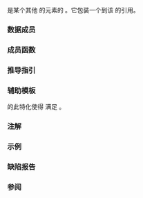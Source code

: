 {{cpp/ranges/title|ref_view}}
{{cpp/ranges/navbar}}

{{ddcl|header=ranges|since=c++20|1=
template&lt; ranges::range R &gt;
    requires std::is_object_v&lt;R&gt;
class ref_view
    : public ranges::view_interface&lt;ref_view&lt;R&gt;&gt;
}}

{{tt|ref_view}} 是某个其他 {{lconcept|range}} 的元素的 {{lconcept|view}}。它包装一个到该 {{tt|range}} 的引用。

===数据成员===
{{dsc begin}}
{{dsc hitem|成员|定义}}
{{dsc expos mem obj|spec={{tt|R*}}|r_|id=r|指向底层范围的指针}}
{{dsc end}}

===成员函数===
{{dsc begin}}
{{dsc mem ctor|{{PAGENAME}}#ctor|构造引用给定范围的 {{tt|ref_view}}}}
{{dsc mem fun|title=base|{{PAGENAME}}#base|返回到被引用范围的引用}}
{{dsc mem fun|title=begin|{{PAGENAME}}#begin|返回被引用范围的起始迭代器}}
{{dsc mem fun|title=end|{{PAGENAME}}#end|返回被引用范围的哨位}}
{{dsc mem fun|title=empty|{{PAGENAME}}#empty|检查被引用范围是否为空}}
{{dsc mem fun|title=size|{{PAGENAME}}#size|返回被引用 {{lconcept|sized_range}} 的大小}}
{{dsc mem fun|title=reserve_hint|{{PAGENAME}}#reserve_hint|返回被引用 {{rlpt|approximately_sized_range}} 的大致大小|notes={{mark c++26}}}}
{{dsc mem fun|title=data|{{PAGENAME}}#data|返回指向被引用 {{lconcept|contiguous_range}} 起始的指针}}

{{cpp/ranges/view_interface/inherit|embedded=yes|empty=yes|size=yes|data=yes}}
{{dsc end}}

{{anchor|ctor}}
{{member|{{small|std::ranges::ref_view::}}ref_view|2=
{{ddcl|since=c++20|
template&lt; /*different-from*/&lt;ref_view&gt; T &gt;
    requires std::convertible_to&lt;T, R&amp;&gt; &amp;&amp;
                 requires { _FUN(std::declval&lt;T&gt;()); }
constexpr ref_view( T&amp;&amp; t );
}}

以 {{c|std::addressof(static_cast&lt;R&amp;&gt;(std::forward&lt;T&gt;(t)))}} 初始化 {{lsi|#r_}}。

{{c|/*different-from*/&lt;T, U&gt;}} 当且仅当 {{c/core|std::remove_cvref_t&lt;T&gt;}} 与 {{c/core|std::remove_cvref_t&lt;U&gt;&gt;}} 不是同一类型才会得到满足，而 {{tti|_FUN}} 的重载声明为 {{c|1=void _FUN(R&amp;); void _FUN(R&amp;&amp;) = delete;}}。

===参数===
{{par begin}}
{{par|t|要引用的范围}}
{{par end}}
}}

{{anchor|base}}
{{member|{{small|std::ranges::ref_view::}}base|
{{ddcl|since=c++20|
constexpr R&amp; base() const;
}}

返回 {{box|{{c/core|*}}{{lsi|#r_}}}}。
}}

{{anchor|begin}}
{{member|{{small|std::ranges::ref_view::}}begin|
{{ddcl|since=c++20|
constexpr ranges::iterator_t&lt;R&gt; begin() const;
}}

返回 {{box|{{c/core|ranges::begin(*}}{{lsi|#r_}}{{sep}}{{c/core|)}}}}。
}}

{{anchor|end}}
{{member|{{small|std::ranges::ref_view::}}end|
{{ddcl|since=c++20|
constexpr ranges::sentinel_t&lt;R&gt; end() const;
}}

返回 {{box|{{c/core|ranges::end(*}}{{lsi|#r_}}{{sep}}{{c/core|)}}}}。
}}

{{anchor|empty}}
{{member|{{small|std::ranges::ref_view::}}empty|
{{ddcl|since=c++20|
constexpr bool empty() const
    requires requires { ranges::empty(*r_); };
}}

返回 {{box|{{c/core|ranges::empty(*}}{{lsi|#r_}}{{sep}}{{c/core|)}}}}。
}}

{{anchor|size}}
{{member|{{small|std::ranges::ref_view::}}size|
{{ddcl|since=c++20|
constexpr auto size() const
    requires ranges::sized_range&lt;R&gt;;
}}

返回 {{box|{{c/core|ranges::size(*}}{{lsi|#r_}}{{sep}}{{c/core|)}}}}。
}}

{{anchor|reserve_hint}}
{{member|{{small|std::ranges::ref_view::}}reserve_hint|
{{ddcl|since=c++26|
constexpr auto size() const
    requires ranges::approximately_sized_range&lt;R&gt;;
}}

返回 {{box|{{c/core|ranges::reserve_hint(*}}{{lsi|#r_}}{{sep}}{{c/core|)}}}}。
}}

{{anchor|data}}
{{member|{{small|std::ranges::ref_view::}}data|
{{ddcl|since=c++20|
constexpr auto data() const
    requires ranges::contiguous_range&lt;R&gt;;
}}

返回 {{box|{{c/core|ranges::data(*}}{{lsi|#r_}}{{sep}}{{c/core|)}}}}。
}}

===推导指引===
{{ddcl|since=c++20|
template&lt;class R&gt;
ref_view(R&amp;) -&gt; ref_view&lt;R&gt;;
}}

===辅助模板===
{{ddcl|since=c++20|1=
template&lt; class T &gt;
constexpr bool enable_borrowed_range&lt;ranges::ref_view&lt;T&gt;&gt; = true;
}}
{{ltt|cpp/ranges/borrowed_range|std::ranges::enable_borrowed_range}} 的此特化使得 {{tt|ref_view}} 满足 {{lconcept|borrowed_range}}。

===注解===
{{feature test macro|__cpp_lib_ranges_reserve_hint|std=C++26|value=202502L|{{lc|ranges::approximately_sized_range}} 与 {{lst|#reserve_hint}}}}

===示例===
{{example
|code=
#include &lt;iostream&gt;
#include &lt;ranges&gt;

int main()
{
    const std::string s{"cosmos"};
    
    const std::ranges::take_view tv{s, 3};
    const std::ranges::ref_view rv{tv};
    
    std::cout
        &lt;&lt; std::boolalpha
        &lt;&lt; "调用 empty()：" &lt;&lt; rv.empty() &lt;&lt; '\n'
        &lt;&lt; "调用 size() ：" &lt;&lt; rv.size() &lt;&lt; '\n'
        &lt;&lt; "调用 begin()：" &lt;&lt; *rv.begin() &lt;&lt; '\n'
        &lt;&lt; "调用 end()  ：" &lt;&lt; *(rv.end()-1) &lt;&lt; '\n'
        &lt;&lt; "调用 data() ：" &lt;&lt; rv.data() &lt;&lt; '\n'
        &lt;&lt; "调用 base() ：" &lt;&lt; rv.base().size() &lt;&lt; '\n' // ~&gt; tv.size()
        &lt;&lt; "范围 for    ：";
    
    for (const auto c: rv) { std::cout &lt;&lt; c; }
    std::cout &lt;&lt; '\n';
}
|output=
调用 empty()：false
调用 size() ：3
调用 begin()：c
调用 end()  ：s
调用 data() ：cosmos
调用 base() ：3
范围 for    ：cos
}}

===缺陷报告===
{{dr list begin}}
{{dr list item|paper=P2325R3|std=C++20|before=由于 {{lconcept|view}} 必须为 {{lconcept|default_initializable}} 提供了默认构造函数|after=与该要求一同移除}}
{{dr list end}}

===参阅===
{{dsc begin}}
{{dsc inc|cpp/utility/functional/dsc reference_wrapper}}
{{dsc inc|cpp/ranges/dsc owning_view}}
{{dsc inc|cpp/ranges/dsc all_view}}
{{dsc end}}

{{langlinks|de|en|es|ja|ru}}